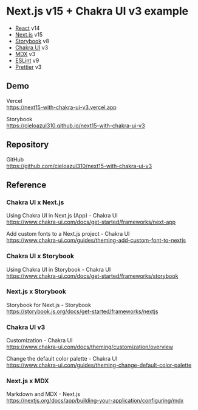 
# Next.js v15 + Chakra UI v3 example

- [React] v14
- [Next.js] v15
- [Storybook] v8
- [Chakra UI] v3
- [MDX] v3
- [ESLint] v9
- [Prettier] v3

## Demo

Vercel  
https://next15-with-chakra-ui-v3.vercel.app

Storybook  
https://cieloazul310.github.io/next15-with-chakra-ui-v3

## Repository

GitHub  
https://github.com/cieloazul310/next15-with-chakra-ui-v3

<YouTube src="vP3gxS6nLQg" />

## Reference

### Chakra UI x Next.js

Using Chakra UI in Next.js (App) - Chakra UI  
https://www.chakra-ui.com/docs/get-started/frameworks/next-app

Add custom fonts to a Next.js project - Chakra UI  
https://www.chakra-ui.com/guides/theming-add-custom-font-to-nextjs

### Chakra UI x Storybook

Using Chakra UI in Storybook - Chakra UI  
https://www.chakra-ui.com/docs/get-started/frameworks/storybook

### Next.js x Storybook

Storybook for Next.js - Storybook  
https://storybook.js.org/docs/get-started/frameworks/nextjs

### Chakra UI v3

Customization - Chakra UI  
https://www.chakra-ui.com/docs/theming/customization/overview

Change the default color palette - Chakra UI  
https://www.chakra-ui.com/guides/theming-change-default-color-palette

### Next.js x MDX

Markdown and MDX - Next.js  
https://nextjs.org/docs/app/building-your-application/configuring/mdx

[React]: https://react.dev/
[Next.js]: https://nextjs.org/
[Chakra UI]: https://www.chakra-ui.com/
[Storybook]: https://storybook.js.org/
[MDX]: https://mdxjs.com/
[ESLint]: https://eslint.org/
[Prettier]: https://prettier.io/
